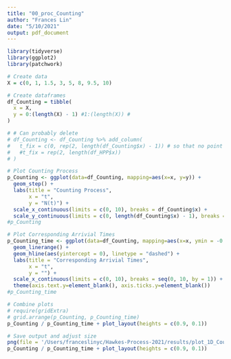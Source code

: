 ```yaml
---
title: "00_proc_Counting"
author: "Frances Lin"
date: "5/10/2021"
output: pdf_document
---
```


```r
library(tidyverse)
library(ggplot2)
library(patchwork)
```

```r
# Create data
X = c(0, 1, 1.5, 3, 5, 8, 9.5, 10)
```

```r
# Create dataframes
df_Counting = tibble(
  x = X, 
  y = 0:(length(X) - 1) #1:(length(X)) #
)

# # Can probably delete
# df_Counting <- df_Counting %>% add_column(
#   t_fix = c(0, rep(2, length(df_Counting$x) - 1)) # so that no point at t = 0
#   #t_fix = rep(2, length(df_HPP$x))
# ) 
```

```r
# Plot Counting Process
p_Counting <- ggplot(data=df_Counting, mapping=aes(x=x, y=y)) +
  geom_step() + 
  labs(title = "Counting Process", 
       x = "t", 
       y = "N(t)") +
  scale_x_continuous(limits = c(0, 10), breaks = df_Counting$x) + 
  scale_y_continuous(limits = c(0, length(df_Counting$x) - 1), breaks = seq(0, 10, by = 1))
#p_Counting
```

```r
# Plot Corresponding Arrivial Times
p_Counting_time <- ggplot(data=df_Counting, mapping=aes(x=x, ymin = -0.5, ymax = 0.5)) +
  geom_linerange() + 
  geom_hline(aes(yintercept = 0), linetype = "dashed") + 
  labs(title = "Corresponding Arrivial Times", 
       x = "t", 
       y = "") + 
  scale_x_continuous(limits = c(0, 10), breaks = seq(0, 10, by = 1)) + 
  theme(axis.text.y=element_blank(), axis.ticks.y=element_blank())
#p_Counting_time
```

```r
# Combine plots
# require(gridExtra)
# grid.arrange(p_Counting, p_Counting_time)
p_Counting / p_Counting_time + plot_layout(heights = c(0.9, 0.1))
```

```r
# Save output and adjust size
png(file = '/Users/franceslinyc/Hawkes-Process-2021/results/plot_1D_Counting.png', width = 450*2, height = 450*0.8)
p_Counting / p_Counting_time + plot_layout(heights = c(0.9, 0.1))
```



